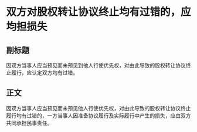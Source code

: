 # 双方对股权转让协议终止均有过错的，应均担损失
## 副标题
因双方当事人应当预见而未预见到他人行使优先权，对由此导致的股权转让协议终止履行，应认定双方均有过错。
## 正文
因双方当事人应当预见而未预见他人行使优先权，对由此导致的股权转让协议终止履行均有过错的，一方当事人因准备协议履行及实际履行中产生的损失，应由双方共同承担民事责任。